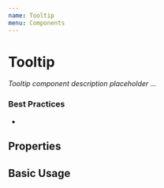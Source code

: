```yaml
---
name: Tooltip
menu: Components
---
```



# Tooltip

_Tooltip component description placeholder ..._

### Best Practices

-

## Properties

<Props of={Tooltip} />

## Basic Usage

<Tooltip></Tooltip>

